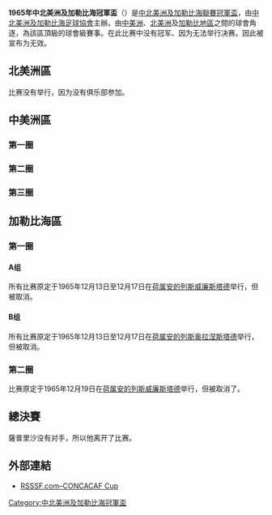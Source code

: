 {{Unreferenced|time=2021-02-04T07:14:12+00:00}}
{{Infobox 國際足球賽事賽季
| tourney_name          = 中北美洲及加勒比海冠軍盃
| year                  = 1965
| other_titles          = 1965 CONCACAF Champions' Cup
| image                 = 
| size                  = 
| caption               = 
| dates                 = 1965年10月3日–1966年3月31日
| num_teams             = 12 隊
| associations          = 12
| champion_other        = 
| count                 = 
| second_other          = 
| matches               = 13
| goals                 = 34
| attendance            = 
| top_scorer            = 
| player                = 
| prevseason            = [[1964年中北美洲及加勒比海冠軍盃|1964]]
| nextseason            = [[1967年中北美洲及加勒比海冠軍盃|1967]]
}}

'''1965年中北美洲及加勒比海冠軍盃'''（{{lang-en|'''1965 CONCACAF Champions' Cup'''}}）是[[中北美洲及加勒比海聯賽冠軍盃|中北美洲及加勒比海聯賽冠軍盃]]，由[[中北美洲及加勒比海足球協會|中北美洲及加勒比海足球協會]]主辦。由[[中美洲|中美洲]]、[[北美洲|北美洲]]及[[加勒比地區|加勒比地區]]之間的球會角逐，為該區頂級的球會級賽事。在此比赛中没有冠军、因为无法举行决赛。因此被宣布为无效。

==北美洲區==
比赛没有举行，因为没有俱乐部参加。

==中美洲區==
===第一圈===
{{football box collapsible
| date       = 1965年10月3日
| time       = 
| team1      = [[阿古拿體育會|阿古拿]] {{flagicon|SLV}}
| score      = 4–1
| report     = 
| team2      = {{flagicon|GUA}} [[奥罗拉足球俱乐部|奥罗拉]]
| goals1     = 
| goals2     = 
| location   = [[聖米格爾_(薩爾瓦多)|聖米格爾]], [[萨尔瓦多|萨尔瓦多]]
| stadium    = 
| attendance = 
| referee    = 
| nobars     = Y
}}
{{football box collapsible
| date           = 1965年10月10日
| time           = 
| team1          = [[奥罗拉足球俱乐部|奥罗拉]] {{flagicon|GUA}}
| score          = 1–2
| aggregatescore = 2–6
| report         = 
| team2          = {{flagicon|SLV}} [[阿古拿體育會|阿古拿]]
| goals1         = 
| goals2         = 
| location       = [[危地马拉市|危地马拉市]], [[危地马拉|危地马拉]]
| stadium        = 
| attendance     = 
| referee        = 
| nobars         = Y
}}

{{football box collapsible
| date       = 1965年10月3日
| time       = 
| team1      = [[圣塞西莉亚体育俱乐部|圣塞西莉亚]] {{flagicon|NCA}}
| score      = 2–1
| report     = 
| team2      = {{flagicon|HON}} [[奧林比亞體育會|CD奧林比亞]]
| goals1     = 
| goals2     = 
| location   = [[馬拿瓜|馬拿瓜]], [[尼加拉瓜|尼加拉瓜]]
| stadium    = 
| attendance = 
| referee    = 
| nobars     = Y
}}
{{football box collapsible
| date           = 1965年10月10日
| time           = 
| team1          = [[奧林比亞體育會|CD奧林比亞]] {{flagicon|HON}}
| score          = 3–0
| aggregatescore = 4–2
| report         = 
| team2          = {{flagicon|NCA}} [[圣塞西莉亚体育俱乐部|圣塞西莉亚]]
| goals1         = 
| goals2         = 
| location       = [[特古西加尔巴|特古西加尔巴]], [[洪都拉斯|洪都拉斯]]
| stadium        = 
| attendance     = 
| referee        = 
| nobars         = Y
}}

{{football box collapsible
| date       = 1965年10月17日
| time       = 
| team1      = [[西班牙聯盟體育會|西班牙聯盟]] {{flagicon|PAN}}
| score      = 1–1
| report     = 
| team2      = {{flagicon|CRC}} [[薩普里薩體育俱樂部|薩普里沙]]
| goals1     = 
| goals2     = 
| location   = [[巴拿馬城|巴拿馬城]], [[巴拿馬|巴拿馬]]
| stadium    = 
| attendance = 
| referee    = 
| nobars     = Y
}}
{{football box collapsible
| date           = 1965年11月5日
| time           = 
| team1          = [[薩普里薩體育俱樂部|薩普里沙]] {{flagicon|CRC}}
| score          = 8–0
| aggregatescore = 9–1
| report         = 
| team2          = {{flagicon|PAN}} [[西班牙聯盟體育會|西班牙聯盟]]
| goals1         = 
| goals2         = 
| location       = [[聖荷西_(哥斯達黎加)|聖荷西]], [[哥斯達黎加|哥斯達黎加]]
| stadium        = 
| attendance     = 
| referee        = 
| nobars         = Y
}}

===第二圈===
{{football box collapsible
| date       = 1965年10月25日
| time       = 
| team1      = [[阿古拿體育會|阿古拿]] {{flagicon|SLV}}
| score      = 4–2
| report     = 
| team2      = {{flagicon|HON}} [[奧林比亞體育會|CD奧林比亞]]
| goals1     = 
| goals2     = 
| location   = [[聖米格爾_(薩爾瓦多)|聖米格爾]], [[萨尔瓦多|萨尔瓦多]]
| stadium    = 
| attendance = 
| referee    = 
| nobars     = Y
}}
{{football box collapsible
| date           = 1965年10月31日
| time           = 
| team1          = [[奧林比亞體育會|CD奧林比亞]] {{flagicon|HON}}
| score          = 1–0
| aggregatescore = 3–4
| report         = 
| team2          = {{flagicon|SLV}} [[阿古拿體育會|阿古拿]]
| goals1         = 
| goals2         = 
| location       = [[特古西加尔巴|特古西加尔巴]], [[洪都拉斯|洪都拉斯]]
| stadium        = 
| attendance     = 
| referee        = 
| nobars         = Y
}}

===第三圈===
{{football box collapsible
| date       = 1966年3月27日
| time       = 
| team1      = [[阿古拿體育會|阿古拿]] {{flagicon|SLV}}
| score      = 1–2
| report     = 
| team2      = {{flagicon|CRC}} [[薩普里薩體育俱樂部|薩普里沙]]
| goals1     = 
| goals2     = 
| location   = [[圣萨尔瓦多|圣萨尔瓦多]], [[萨尔瓦多|萨尔瓦多]]
| stadium    = 
| attendance = 
| referee    = 
| nobars     = Y
}}
{{football box collapsible
| date           = 1966年3月13日
| time           = 
| team1          = [[薩普里薩體育俱樂部|薩普里沙]] {{flagicon|CRC}}
| score          = 0–0
| aggregatescore = 2–1
| report         = 
| team2          = {{flagicon|SLV}} [[阿古拿體育會|阿古拿]]
| goals1         = 
| goals2         = 
| location       = [[聖荷西_(哥斯達黎加)|聖荷西]], [[哥斯達黎加|哥斯達黎加]]
| stadium        = 
| attendance     = 
| referee        = 
| nobars         = Y
}}

==加勒比海區==
===第一圈===
====A组====
所有比赛原定于1965年12月13日至12月17日在[[荷属安的列斯|荷属安的列斯]][[威廉斯塔德|威廉斯塔德]]举行，但被取消。

{{OneLegStart}}
{{OneLegResult|[[铁路足球俱乐部|铁路]]|JAM| 取消 |[[工业足球俱乐部|工业]]|CUB}}
{{OneLegResult|[[黑鹰体育俱乐部|黑鹰]]|HAI|var1=1964| 取消 |[[铁路足球俱乐部|铁路]]|JAM}}
{{OneLegResult|[[工业足球俱乐部|工业]]|CUB| 取消 |[[黑鹰体育俱乐部|黑鹰]]|HAI|var2=1964}}
{{end}}

====B组====
所有比赛原定于1965年12月13日至12月17日在[[荷属安的列斯|荷属安的列斯]][[奥拉涅斯塔德_(阿鲁巴)|奥拉涅斯塔德]]举行，但被取消。

{{OneLegStart}}
{{OneLegResult|[[百利宫足球俱乐部|百利宫]]|TRI| 取消 |[[德兰士瓦体育会|德兰士瓦]]|Dutch Guiana}}
{{OneLegResult|[[德兰士瓦体育会|德兰士瓦]]|Dutch Guiana| 取消 |[[库拉索罗马天主教体育协会RCA|RCA]]|ANT}}
{{OneLegResult|[[库拉索罗马天主教体育协会RCA|RCA]]|ANT| 取消 |[[百利宫足球俱乐部|百利宫]]|TRI}}
{{end}}

===第二圈===
比赛原定于1965年12月19日在[[荷属安的列斯|荷属安的列斯]][[威廉斯塔德|威廉斯塔德]]举行，但被取消了。

{{OneLegStart}}
{{OneLegResult|A组冠军||取消|B组冠军|}}
{{end}}

==總決賽==
{{TwoLegStart}}
{{TwoLegResult|[[薩普里薩體育俱樂部|薩普里沙]]|CRC| w/o |加勒比海地区冠军|| |}}
{{end}}

薩普里沙没有对手，所以他离开了比赛。

==外部連結==
* [http://www.rsssf.com/tablesc/ca1.html RSSSF.com–CONCACAF Cup] {{Wayback|url=http://www.rsssf.com/tablesc/ca1.html |date=20160112090854 }}

{{中北美洲及加勒比海聯賽冠軍盃球季}}

[[Category:中北美洲及加勒比海冠軍盃|Category:中北美洲及加勒比海冠軍盃]]